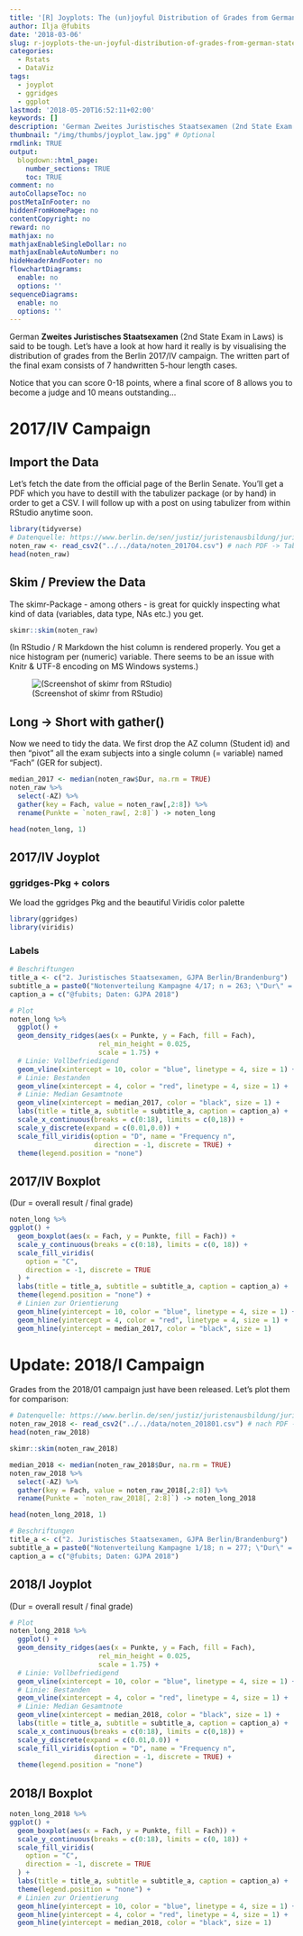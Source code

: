 ```yaml
---
title: '[R] Joyplots: The (un)joyful Distribution of Grades from German State Exam (Laws)'
author: Ilja @fubits
date: '2018-03-06'
slug: r-joyplots-the-un-joyful-distribution-of-grades-from-german-state-exam-laws
categories:
  - Rstats
  - DataViz
tags:
  - joyplot
  - ggridges
  - ggplot
lastmod: '2018-05-20T16:52:11+02:00'
keywords: []
description: 'German Zweites Juristisches Staatsexamen (2nd State Exam in Laws) is said to be tough. Let’s have a look at how hard it really is by visualising the distribution of grades from the Berlin 2017/IV campaign.'
thumbnail: "/img/thumbs/joyplot_law.jpg" # Optional
rmdlink: TRUE
output:
  blogdown::html_page:
    number_sections: TRUE
    toc: TRUE
comment: no
autoCollapseToc: no
postMetaInFooter: no
hiddenFromHomePage: no
contentCopyright: no
reward: no
mathjax: no
mathjaxEnableSingleDollar: no
mathjaxEnableAutoNumber: no
hideHeaderAndFooter: no
flowchartDiagrams:
  enable: no
  options: ''
sequenceDiagrams:
  enable: no
  options: ''
---
```


German **Zweites Juristisches Staatsexamen** (2nd State Exam in Laws) is said to be tough. Let's have a look at how hard it really is by visualising the distribution of grades from the Berlin 2017/IV campaign. The written part of the final exam consists of 7 handwritten 5-hour length cases.

Notice that you can score 0-18 points, where a final score of 8 allows you to become a judge and 10 means outstanding...

# 2017/IV Campaign
## Import the Data
Let's fetch the date from the official page of the Berlin Senate. You'll get a PDF which you have to destill with the tabulizer package (or by hand) in order to get a CSV. I will follow up with a post on using tabulizer from within RStudio anytime soon.

```r
library(tidyverse)
# Datenquelle: https://www.berlin.de/sen/justiz/juristenausbildung/juristische-pruefungen/artikel.264039.php
noten_raw <- read_csv2("../../data/noten_201704.csv") # nach PDF -> Tabulizer
head(noten_raw)
```

## Skim / Preview the Data
The skimr-Package - among others - is great for quickly inspecting what kind of data (variables, data type, NAs etc.) you get.
```r
skimr::skim(noten_raw)
```

(In RStudio / R Markdown the hist column is rendered properly. You get a nice histogram per (numeric) variable. There seems to be an issue with Knitr & UTF-8 encoding on MS Windows systems.)

![(Screenshot of skimr from RStudio)](/img/joyplot_laws/Staatsexamen_Skimr.jpg)

## Long -> Short with gather()
Now we need to tidy the data. We first drop the AZ column (Student id) and then "pivot" all the exam subjects into a single column (= variable) named "Fach" (GER for subject).
```r
median_2017 <- median(noten_raw$Dur, na.rm = TRUE)
noten_raw %>%
  select(-AZ) %>% 
  gather(key = Fach, value = noten_raw[,2:8]) %>% 
  rename(Punkte = `noten_raw[, 2:8]`) -> noten_long

head(noten_long, 1)
```


## 2017/IV Joyplot 
### ggridges-Pkg + colors
We load the ggridges Pkg and the beautiful Viridis color palette
```r
library(ggridges)
library(viridis)
```

### Labels
```r
# Beschriftungen
title_a <- c("2. Juristisches Staatsexamen, GJPA Berlin/Brandenburg")
subtitle_a = paste0("Notenverteilung Kampagne 4/17; n = 263; \"Dur\" = durchschnittl. Examensnote\r\nLinien: rot  = \"bestanden (ausreichend)\", blau  = \"vollbefriedigend\",\r\nschwarz  = Median Gesamtnote (",median_2017,")")
caption_a = c("@fubits; Daten: GJPA 2018")
```


```r
# Plot
noten_long %>% 
  ggplot() +
  geom_density_ridges(aes(x = Punkte, y = Fach, fill = Fach),
                      rel_min_height = 0.025,
                      scale = 1.75) +
  # Linie: Vollbefriedigend
  geom_vline(xintercept = 10, color = "blue", linetype = 4, size = 1) + 
  # Linie: Bestanden
  geom_vline(xintercept = 4, color = "red", linetype = 4, size = 1) +
  # Linie: Median Gesamtnote
  geom_vline(xintercept = median_2017, color = "black", size = 1) +
  labs(title = title_a, subtitle = subtitle_a, caption = caption_a) +
  scale_x_continuous(breaks = c(0:18), limits = c(0,18)) +
  scale_y_discrete(expand = c(0.01,0.0)) +
  scale_fill_viridis(option = "D", name = "Frequency n",
                     direction = -1, discrete = TRUE) +
  theme(legend.position = "none")
```


## 2017/IV Boxplot
(Dur = overall result / final grade)

```r
noten_long %>% 
ggplot() +
  geom_boxplot(aes(x = Fach, y = Punkte, fill = Fach)) +
  scale_y_continuous(breaks = c(0:18), limits = c(0, 18)) +
  scale_fill_viridis(
    option = "C",
    direction = -1, discrete = TRUE
  ) +
  labs(title = title_a, subtitle = subtitle_a, caption = caption_a) +
  theme(legend.position = "none") +
  # Linien zur Orientierung
  geom_hline(yintercept = 10, color = "blue", linetype = 4, size = 1) +
  geom_hline(yintercept = 4, color = "red", linetype = 4, size = 1) +
  geom_hline(yintercept = median_2017, color = "black", size = 1)
```

# Update: 2018/I Campaign
Grades from the 2018/01 campaign just have been released. Let's plot them for comparison:

```r
# Datenquelle: https://www.berlin.de/sen/justiz/juristenausbildung/juristische-pruefungen/artikel.264039.php
noten_raw_2018 <- read_csv2("../../data/noten_201801.csv") # nach PDF -> Tabulizer
head(noten_raw_2018)
```


```r
skimr::skim(noten_raw_2018)
```

```r
median_2018 <- median(noten_raw_2018$Dur, na.rm = TRUE)
noten_raw_2018 %>%
  select(-AZ) %>% 
  gather(key = Fach, value = noten_raw_2018[,2:8]) %>% 
  rename(Punkte = `noten_raw_2018[, 2:8]`) -> noten_long_2018

head(noten_long_2018, 1)
```

```r
# Beschriftungen
title_a <- c("2. Juristisches Staatsexamen, GJPA Berlin/Brandenburg")
subtitle_a = paste0("Notenverteilung Kampagne 1/18; n = 277; \"Dur\" = durchschnittl. Examensnote\r\nLinien: rot  = \"bestanden (ausreichend)\", blau  = \"vollbefriedigend\",\r\nschwarz  = Median Gesamtnote (",median_2018,")")
caption_a = c("@fubits; Daten: GJPA 2018")
```

## 2018/I Joyplot
(Dur = overall result / final grade)
```r
# Plot
noten_long_2018 %>% 
  ggplot() +
  geom_density_ridges(aes(x = Punkte, y = Fach, fill = Fach),
                      rel_min_height = 0.025,
                      scale = 1.75) +
  # Linie: Vollbefriedigend
  geom_vline(xintercept = 10, color = "blue", linetype = 4, size = 1) + 
  # Linie: Bestanden
  geom_vline(xintercept = 4, color = "red", linetype = 4, size = 1) +
  # Linie: Median Gesamtnote
  geom_vline(xintercept = median_2018, color = "black", size = 1) +
  labs(title = title_a, subtitle = subtitle_a, caption = caption_a) +
  scale_x_continuous(breaks = c(0:18), limits = c(0,18)) +
  scale_y_discrete(expand = c(0.01,0.0)) +
  scale_fill_viridis(option = "D", name = "Frequency n",
                     direction = -1, discrete = TRUE) +
  theme(legend.position = "none")
```


## 2018/I Boxplot
```r
noten_long_2018 %>% 
ggplot() +
  geom_boxplot(aes(x = Fach, y = Punkte, fill = Fach)) +
  scale_y_continuous(breaks = c(0:18), limits = c(0, 18)) +
  scale_fill_viridis(
    option = "C",
    direction = -1, discrete = TRUE
  ) +
  labs(title = title_a, subtitle = subtitle_a, caption = caption_a) +
  theme(legend.position = "none") +
  # Linien zur Orientierung
  geom_hline(yintercept = 10, color = "blue", linetype = 4, size = 1) +
  geom_hline(yintercept = 4, color = "red", linetype = 4, size = 1) +
  geom_hline(yintercept = median_2018, color = "black", size = 1)
```
